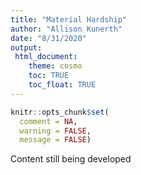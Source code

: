 ```yaml
---
title: "Material Hardship"
author: "Allison Kunerth"
date: "8/31/2020"
output: 
 html_document:
    theme: cosmo
    toc: TRUE
    toc_float: TRUE
---
```


```r
knitr::opts_chunk$set(
  comment = NA,
  warning = FALSE,
  message = FALSE)
```


Content still being developed
